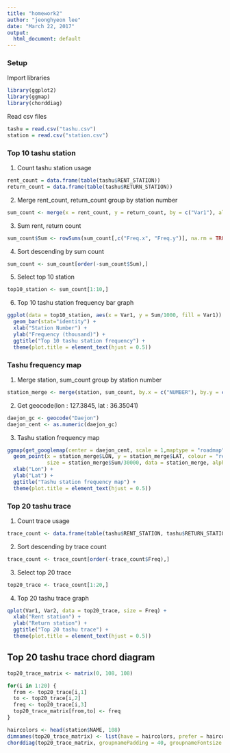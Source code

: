 ```yaml
---
title: "homework2"
author: "jeonghyeon lee"
date: "March 22, 2017"
output:
  html_document: default
---
```


### Setup

Import libraries
```r
library(ggplot2)
library(ggmap)
library(chorddiag)
```

Read csv files
```r
tashu = read.csv("tashu.csv")
station = read.csv("station.csv")
```

### Top 10 tashu station

1. Count tashu station usage
```r
rent_count = data.frame(table(tashu$RENT_STATION))
return_count = data.frame(table(tashu$RETURN_STATION))
```

2. Merge rent_count, return_count group by station number
```r
sum_count <- merge(x = rent_count, y = return_count, by = c("Var1"), all = TRUE)
```

3. Sum rent, return count
```r
sum_count$Sum <- rowSums(sum_count[,c("Freq.x", "Freq.y")], na.rm = TRUE)
```

4. Sort descending by sum count
```r
sum_count <- sum_count[order(-sum_count$Sum),]
```

5. Select top 10 station
```r
top10_station <- sum_count[1:10,]
```

6. Top 10 tashu station frequency bar graph
```r
ggplot(data = top10_station, aes(x = Var1, y = Sum/1000, fill = Var1)) + 
  geom_bar(stat="identity") + 
  xlab("Station Number") + 
  ylab("Frequency (thousand)") + 
  ggtitle("Top 10 tashu station frequency") + 
  theme(plot.title = element_text(hjust = 0.5))
```

### Tashu frequency map

1. Merge station, sum_count group by station number
```r
station_merge <- merge(station, sum_count, by.x = c("NUMBER"), by.y = c("Var1"))
```

2. Get geocode(lon : 127.3845, lat : 36.35041)
```r
daejon_gc <- geocode("Daejon")
daejon_cent <- as.numeric(daejon_gc)
```

3. Tashu station frequency map
```r
ggmap(get_googlemap(center = daejon_cent, scale = 1,maptype = "roadmap",zoom = 13)) + 
  geom_point(x = station_merge$LON, y = station_merge$LAT, colour = "red", 
             size = station_merge$Sum/30000, data = station_merge, alpha = 0.5) +
  xlab("Lon") +
  ylab("Lat") +
  ggtitle("Tashu station frequency map") + 
  theme(plot.title = element_text(hjust = 0.5))
```

### Top 20 tashu trace

1. Count trace usage
```r
trace_count <- data.frame(table(tashu$RENT_STATION, tashu$RETURN_STATION))
```

2. Sort descending by trace count
```r
trace_count <- trace_count[order(-trace_count$Freq),]
```

3. Select top 20 trace
```r
top20_trace <- trace_count[1:20,]
```

4. Top 20 tashu trace graph
```r
qplot(Var1, Var2, data = top20_trace, size = Freq) + 
  xlab("Rent station") +
  ylab("Return station") +
  ggtitle("Top 20 tashu trace") + 
  theme(plot.title = element_text(hjust = 0.5))
```

## Top 20 tashu trace chord diagram
```r
top20_trace_matrix <- matrix(0, 108, 108)

for(i in 1:20) {
  from <- top20_trace[i,1]
  to <- top20_trace[i,2]
  freq <- top20_trace[i,3]
  top20_trace_matrix[from,to] <- freq
}

haircolors <- head(station$NAME, 108)
dimnames(top20_trace_matrix) <- list(have = haircolors, prefer = haircolors)
chorddiag(top20_trace_matrix, groupnamePadding = 40, groupnameFontsize = 10)
```
